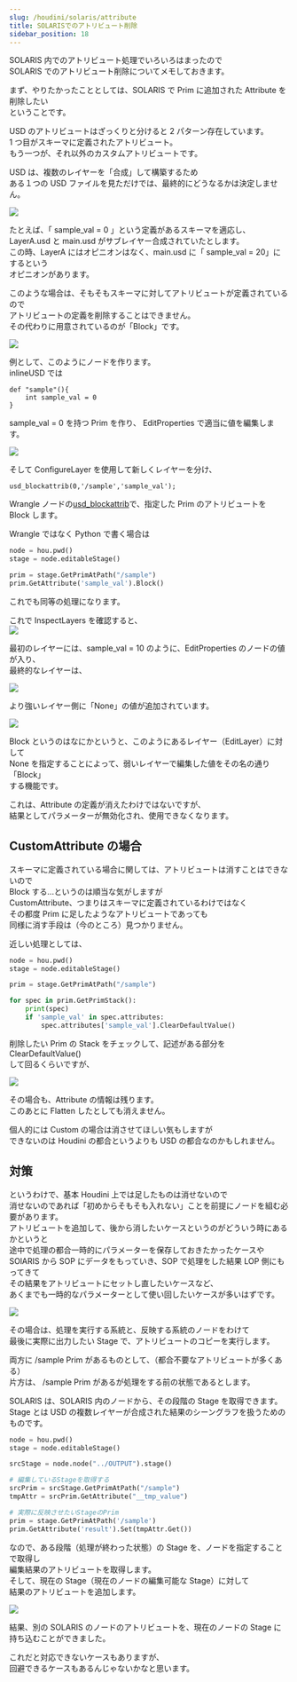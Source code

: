 ```yaml
---
slug: /houdini/solaris/attribute
title: SOLARISでのアトリビュート削除
sidebar_position: 18
---
```


SOLARIS 内でのアトリビュート処理でいろいろはまったので  
SOLARIS でのアトリビュート削除についてメモしておきます。

まず、やりたかったこととしては、SOLARIS で Prim に追加された Attribute を削除したい  
ということです。

USD のアトリビュートはざっくりと分けると 2 パターン存在しています。  
1 つ目がスキーマに定義されたアトリビュート。  
もう一つが、それ以外のカスタムアトリビュートです。

USD は、複数のレイヤーを「合成」して構築するため  
ある１つの USD ファイルを見ただけでは、最終的にどうなるかは決定しません。

![](https://gyazo.com/83a7144718d9823fe9c9754c1cd7d972.png)

たとえば、「 sample_val = 0 」という定義があるスキーマを適応し、  
LayerA.usd と main.usd がサブレイヤー合成されていたとします。  
この時、LayerA にはオピニオンはなく、main.usd に「 sample_val = 20」にするという  
オピニオンがあります。

このような場合は、そもそもスキーマに対してアトリビュートが定義されているので  
アトリビュートの定義を削除することはできません。  
その代わりに用意されているのが「Block」です。

![](https://gyazo.com/df6b8d40ad52bdc9329990d924fefdd1.png)

例として、このようにノードを作ります。  
inlineUSD では

```
def "sample"(){
    int sample_val = 0
}
```

sample_val = 0 を持つ Prim を作り、 EditProperties で適当に値を編集します。

![](https://gyazo.com/84e905994a17fb60d0033f0af8ef76ee.png)

そして ConfigureLayer を使用して新しくレイヤーを分け、

```
usd_blockattrib(0,'/sample','sample_val');
```

Wrangle ノードの[usd_blockattrib](https://www.sidefx.com/ja/docs/houdini/vex/functions/usd_blockattrib.html)で、指定した Prim のアトリビュートを Block します。

Wrangle ではなく Python で書く場合は

```python
node = hou.pwd()
stage = node.editableStage()

prim = stage.GetPrimAtPath("/sample")
prim.GetAttribute('sample_val').Block()
```

これでも同等の処理になります。

これで InspectLayers を確認すると、  
![](https://gyazo.com/434ff1d6f482c76257be5bb71bef1ec9.png)

最初のレイヤーには、sample_val = 10 のように、EditProperties のノードの値が入り、  
最終的なレイヤーは、

![](https://gyazo.com/4ec656a1d5f1d49ecb2ffdc47fe6f8c6.png)

より強いレイヤー側に「None」の値が追加されています。

![](https://gyazo.com/19fb0777c52f7c88b86c6075a17db0a1.png)

Block というのはなにかというと、このようにあるレイヤー（EditLayer）に対して  
None を指定することによって、弱いレイヤーで編集した値をその名の通り「Block」  
する機能です。

これは、Attribute の定義が消えたわけではないですが、  
結果としてパラメーターが無効化され、使用できなくなります。

## CustomAttribute の場合

スキーマに定義されている場合に関しては、アトリビュートは消すことはできないので  
Block する...というのは順当な気がしますが  
CustomAttribute、つまりはスキーマに定義されているわけではなく  
その都度 Prim に足したようなアトリビュートであっても  
同様に消す手段は（今のところ）見つかりません。

近しい処理としては、

```python
node = hou.pwd()
stage = node.editableStage()

prim = stage.GetPrimAtPath("/sample")

for spec in prim.GetPrimStack():
    print(spec)
    if 'sample_val' in spec.attributes:
        spec.attributes['sample_val'].ClearDefaultValue()
```

削除したい Prim の Stack をチェックして、記述がある部分を ClearDefaultValue()  
して回るくらいですが、

![](https://gyazo.com/03dd0d6e72dc07ee495d007ba43669d3.png)

その場合も、Attribute の情報は残ります。  
このあとに Flatten したとしても消えません。

個人的には Custom の場合は消させてほしい気もしますが  
できないのは Houdini の都合というよりも USD の都合なのかもしれません。

## 対策

というわけで、基本 Houdini 上では足したものは消せないので  
消せないのであれば「初めからそもそも入れない」ことを前提にノードを組む必要があります。  
アトリビュートを追加して、後から消したいケースというのがどういう時にあるかというと  
途中で処理の都合一時的にパラメーターを保存しておきたかったケースや  
SOlARIS から SOP にデータをもっていき、SOP で処理をした結果 LOP 側にもってきて  
その結果をアトリビュートにセットし直したいケースなど、  
あくまでも一時的なパラメーターとして使い回したいケースが多いはずです。

![](https://gyazo.com/2ffa1c20df05a9e6880f239f14e96e62.png)

その場合は、処理を実行する系統と、反映する系統のノードをわけて  
最後に実際に出力したい Stage で、アトリビュートのコピーを実行します。

両方に /sample Prim があるものとして、（都合不要なアトリビュートが多くある）  
片方は、 /sample Prim があるが処理をする前の状態であるとします。

SOLARIS は、SOLARIS 内のノードから、その段階の Stage を取得できます。  
Stage とは USD の複数レイヤーが合成された結果のシーングラフを扱うためのものです。

```python
node = hou.pwd()
stage = node.editableStage()

srcStage = node.node("../OUTPUT").stage()

# 編集しているStageを取得する
srcPrim = srcStage.GetPrimAtPath("/sample")
tmpAttr = srcPrim.GetAttribute("__tmp_value")

# 実際に反映させたいStageのPrim
prim = stage.GetPrimAtPath('/sample')
prim.GetAttribute('result').Set(tmpAttr.Get())
```

なので、ある段階（処理が終わった状態）の Stage を、ノードを指定することで取得し  
編集結果のアトリビュートを取得します。  
そして、現在の Stage（現在のノードの編集可能な Stage）に対して  
結果のアトリビュートを追加します。

![](https://gyazo.com/66a401dc23125f70de196c197c38a923.png)

結果、別の SOLARIS のノードのアトリビュートを、現在のノードの Stage に  
持ち込むことができました。

これだと対応できないケースもありますが、  
回避できるケースもあるんじゃないかなと思います。
